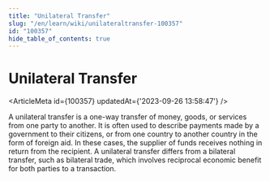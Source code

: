 ```yaml
---
title: "Unilateral Transfer"
slug: "/en/learn/wiki/unilateraltransfer-100357"
id: "100357"
hide_table_of_contents: true
---
```



# Unilateral Transfer

<ArticleMeta id={100357} updatedAt={'2023-09-26 13:58:47'} />
<div className='border-solid border-b border-t-0 my-4 border-[var(--ifm-color-gray-300)]' />

A unilateral transfer is a one-way transfer of money, goods, or services from one party to another. It is often used to describe payments made by a government to their citizens, or from one country to another country in the form of foreign aid. In these cases, the supplier of funds receives nothing in return from the recipient. A unilateral transfer differs from a bilateral transfer, such as bilateral trade, which involves reciprocal economic benefit for both parties to a transaction.
